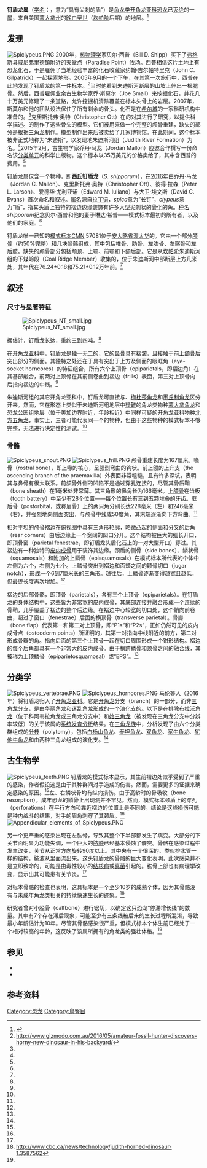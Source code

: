 {{Automatic Taxobox
| fossil_range = [[白垩纪|白垩纪]]晚期，<br />{{fossil_range|76.24|75.21}}
| image = Spiclypeus Vienna Natural History Museum.jpg
| image_upright = 1.1
| image_caption = 维也纳的钉盾龙颅骨模型
| taxon = Spiclypeus
| authority = Mallon ''et al.'', 2016
| type_species = '''西氏钉盾龙<br>''Spiclypeus shipporum'''''
| type_species_authority = Mallon ''et al.'', 2016
}}

'''钉盾龙属'''（[[学名|学名]]：{{lang|la|''Spiclypeus''}}，意为“具有尖刺的盾”）是[[角龙类|角龙类]][[开角龙亚科|开角龙亚科]][[恐龙|恐龙]]已[[灭绝|灭绝]]的一[[属|属]]，来自美国[[蒙大拿州|蒙大拿州]]的[[白垩纪|晚白垩世]]（[[坎帕阶|坎帕阶]]后期）的{{link-en|朱迪斯河组|Judith River Formation}}地层。<ref name=Spiclypeus>{{cite journal |authors=Jordan C. Mallon, Christopher J. Ott, Peter L. Larson, Edward M. Iuliano and David C. Evans |year=2016 |title=''Spiclypeus shipporum'' gen. et sp. nov., a Boldly Audacious New Chasmosaurine Ceratopsid (Dinosauria: Ornithischia) from the Judith River Formation (Upper Cretaceous: Campanian) of Montana, USA |journal=PLoS ONE |volume=11 |issue=5 |pages=e0154218 |doi=10.1371/journal.pone.0154218 |pmid=27191389 |pmc=4871577}}</ref>

==发现==
[[File:Spiclypeus.PNG|thumb]]
2000年，[[核物理学|核物理学]]家贝尔·西普（Bill D. Shipp）买下了[[弗格斯县|弗格斯县]][[威尼弗里德_(蒙大拿州)|威尼弗里德镇]]附近的天堂点（Paradise Point）牧场。西普相信这片土地上有恐龙化石，于是雇佣了当地经验丰富的化石收藏家约翰·吉尔帕特里克（John C. Gilpatrick）一起探索地形。2005年9月的一个下午，在其第一次旅行中，西普在此地发现了钉盾龙的第一件标本。<ref name="A">http://www.gizmodo.com.au/2016/05/amateur-fossil-hunter-discovers-horny-new-dinosaur-in-his-backyard/</ref>当时他看到朱迪斯河断层的山坡上伸出一根腿骨。然后，西普雇佣业余古生物学家乔·斯莫尔（Joe Small）来挖掘化石，并花几十万美元修建了一条道路，允许挖掘机清除覆盖在标本头骨上的岩层。2007年，斯莫尔和他的团队设法保住了所有剩余的骨头。化石是在[[希尔城_(南达科他州)|希尔城]]的一家科研机构{{link-en|White River Preparium}}中准备的。<ref name=Spiclypeus/>克里斯托弗·奥特（Christopher Ott）在{{link-en|默纳沙|Menasha}}的{{link-en|维斯地球科学博物馆|Weis Earth Science Museum}}对其进行了研究，以提供科学描述。{{link-en|黑丘研究所|Black Hills Institute}}的{{link-en|彼得·拉森|Peter Larson}}制作了这些骨头的模型。它们被用来做一个完整的颅骨重建，缺失的部分是根据[[三角龙|三角龙]]制作。模型制作出来后被卖给了几家博物馆。在此期间，这个标本被非正式地称为“朱迪斯”，以发现地朱迪斯河组（Judith River Formation）为名。<ref name="A"/>2015年2月，古生物学家乔丹·马龙（Jordan Mallon）应邀合作撰写一份命名该[[分类单元|分类单元]]的科学出版物。这个标本以35万美元的价格卖给了{{link-en|加拿大自然博物馆|Canadian Museum of Nature}}，其中含西普的费用。<ref name="B"/>

钉盾龙属仅含一个物种，即'''西氏钉盾龙'''（''S. shipporum''），在[[2016年|2016年]]由乔丹·马龙（Jordan C. Mallon）、克里斯托弗·奥特（Christopher Ott）、彼得·拉森（Peter L. Larson）、爱德华·尤利亚诺（Edward M. Iuliano）与大卫·埃文斯（David C. Evans）首次命名和叙述。[[属|属名]]源自[[拉丁语|拉丁语]]，''spica''意为“长钉”，''clypeus''意为“盾”，指其头盾上独特的褶边边缘装饰有许多大型尖刺状的[[成骨作用|骨化]]的角。[[种名|种名]]''shipporum''纪念贝尔·西普和他的妻子琳达·希普――模式标本最初的所有者，以及他们的家庭。<ref name=Spiclypeus/>

钉盾龙唯一已知的[[模式标本|模式标本]]CMN 57081位于[[安大略省|安大略省]][[渥太华|渥太华]]的{{link-en|加拿大自然博物馆|Canadian Museum of Nature}}。它由一个部分[[颅骨|颅骨]]（约50%完整）和几块{{link-en|颅后|postcranium}}骨骼组成，其中包括椎骨、肋骨、左肱骨、左髂骨和左后肢。缺失的颅骨部分包括颅顶、上颚、前颚和下颌后部。它是从[[坎帕阶|坎帕阶]]朱迪斯河组的下煤岭段（Coal Ridge Member）收集的，位于朱迪斯河中部断层上方几米处，其年代在76.24±0.18和75.21±0.12万年前。<ref name=Spiclypeus/>

==叙述==
=== 尺寸与显著特征 ===
[[File:Spiclypeus_NT_small.jpg|left]]

据估计，钉盾龙长达{{convert|4.5|-|6|m}}，重约三到四吨。<ref name="B"/>

在[[开角龙亚科|开角龙亚科]]中，钉盾龙是独一无二的，它的[[鼻骨|鼻骨]]具有褶皱，且接触于前[[上颌骨|上颌骨]]后突出部分的侧面。其独特之处还在于具有突出于上方及侧面的眼眶角（eye-socket horncores）的特征组合，所有六个上顶骨（epiparietals，即褶边角）在其基部融合，前两对上顶骨在其前侧卷曲到褶边（frills）表面，第三对上顶骨向后指向褶边的中线。<ref name=Spiclypeus/>

朱迪斯河组的其它开角龙亚科中，钉盾龙可直接与{{link-en|朱迪斯角龙|Judiceratops}}、[[梅杜莎角龙|梅杜莎角龙]]和[[墨丘利角龙|墨丘利角龙]]区分开来。然而，它在形态上类似于朱迪斯河组地层中[[疑难名|疑難]]的角龙类物种[[角龙属|蒙大拿角龙]]和[[恐龙公园组|恐龙公园组]]地层（位于[[美加边界|美加边界]]附近，年龄相近）中同样可疑的开角龙亚科物种[[五角龙|北方五角龙]]，事实上，三者可能代表同一个的物种，但由于这些物种的模式标本不够完整，无法进行决定性的测试。<ref name=Spiclypeus/>

===骨骼===
[[File:Spiclypeus_snout.PNG|thumb]]
[[File:Spiclypeus_frill.PNG|thumb]] 
颅骨重建长度为167厘米。喙骨（rostral bone），即上喙的核心，呈强烈弯曲的钩状。前上颌的上升支（the ascending branch of the praemaxilla）外表面非常粗糙，且有许多深坑，表明其与鼻骨有很大联系。前颌骨外侧的凹陷不是通过穿孔连接的，尽管其骨质鞘（bone sheath）在1毫米处非常薄。其三角形的鼻角长为166毫米。[[上颌骨|上颌骨]]在齿板（tooth battery）中至少有28个位置――每个位置长有三到五颗堆叠的牙齿。眶后骨（postorbital，或称眉骨）上的两只角分别长达228毫米（左）和246毫米（右），并强烈地向侧面突出，与颅骨中线成50度角，其末端逐渐向下方弯曲。<ref name=Spiclypeus/>

相对平坦的颅骨褶边在俯视图中具有三角形轮廓，略微凸起的侧面和分叉的后角（rear corners）由后边缘上一个宽阔的凹口分开。这个结构被巨大的细长开口，即顶骨窗（parietal fenestrae，即钉盾龙头盾化石上的一对大型开口）穿过。其褶边有一种独特的[[皮内成骨|皮内成骨]]用于装饰其边缘。颈盾的侧骨（side bones）、鳞状骨（squamosals）和附加的上鳞骨（episquamosals）在模式标本所代表的个体中左侧为六个，右侧为七个。上鳞骨突出到褶边和面颊之间的颧骨切口（jugar notch），形成一个6到7厘米长的三角形。越往后，上鳞骨逐渐变得越宽且越低，但最终长度再次增加。<ref name=Spiclypeus/>

褶边的后部骨骼，即顶骨（parietals），各有三个上顶骨（epiparietals）。在钉盾龙的身体结构中，这些皆为非常宽的皮内成骨，其底部连接并融合形成一个连续的骨鞘，几乎覆盖了褶边的整个后边缘。在褶边中心较宽的切口处，这个鞘向前卷曲，超过了窗口（fenestrae）后面的横顶骨（transverse parietal）。骨瓣（bone flap）代表第一和第二对上顶骨，即“P1s”和“P2s”，正如仍然可见的皮内成骨点（osteoderm points）所证明的，其第一对指向中线附近的前方，第二对形成骨瓣的角。指向后面的第三个上顶骨一起在切口周围形成一个钳形结构。褶边的每个后角都具有一个非常大的皮内成骨。由于横跨鳞骨和顶骨之间的融合线，其被称为上顶鳞骨（epiparietosquamosal）或“EPS”。<ref name=Spiclypeus/>

==分类学==
[[File:Spiclypeus_vertebrae.PNG|thumb]]
[[File:Spiclypeus_horncores.PNG|thumb]] 
马伦等人（2016年）将钉盾龙归入了[[开角龙亚科|开角龙亚科]]。它是[[开角龙|开角龙]]分支（branch）的一部分，而非[[三角龙|三角龙]]分支，是由[[华丽角龙|华丽角龙]]和[[迷乱角龙|迷乱角龙]]形成的一个[[演化支|演化支]]的{{link-en|姊妹物种|sister species}}。以下是在排除[[布拉沃角龙|布拉沃角龙]]（位于科阿韦拉角龙或三角龙分支中）和[[始三角龙|始三角龙]]（被发现在三角龙分支中分辨率较低）的关于该属的[[系统发育分析|系统发育分析]]结果。在[[三角龙族|三角龙族]]中，分析发现了由六个分类群组成的[[分支|分枝]]（polytomy），包括[[白杨山角龙|白杨山角龙]]、[[泰坦角龙|泰坦角龙]]、[[双角龙|双角龙]]、[[宽牛角龙|宽牛角龙]]、[[犹他牛角龙|犹他牛角龙]]和由两种三角龙组成的演化支。<ref name=Spiclypeus/>

{{clade| style=font-size:85%;line-height:85%
|label1=[[角龙科|角龙科]] Ceratopsidae 
|1={{clade
   |1=[[尖角龙亚科|尖角龙亚科]] Centrosaurinae
   |label2= [[开角龙亚科|开角龙亚科]] Chasmosaurinae 
   |2={{Clade
      |1={{Clade
         |2=[[科阿韦拉角龙|大角科阿拉韦角龙]] ''Coahuilaceratops magnacuerna''
         |1={{Clade
            |1={{clade
               |1=[[犹他角龙|葛氏犹他角龙]] ''Utahceratops gettyi''
               |2={{clade
                  |1=[[五角龙|斯氏五角龙]] ''Pentaceratops sternbergii''
                  |2={{clade
                     |1='''西氏钉盾龙 ''Spiclypeus shipporum'''''
                     |2={{clade
                        |1=[[华丽角龙|里氏华丽角龙]] ''Kosmoceratops richardsoni''
                        |2=[[迷乱角龙|尔文迷乱角龙]] ''Vagaceratops irvinensis''}} }} }} }}
            |2={{clade
               |1=[[阿古哈角龙|马里斯科尔阿古哈角龙]] ''Agujaceratops mariscalensis''
               |2={{clade
                  |1=[[魅惑角龙|自豪魅惑角龙]] ''Mojoceratops perifania''
                  |2={{clade
                     |1=[[开角龙|贝氏开角龙]] ''Chasmosaurus belli''
                     |2=[[开角龙|罗氏开角龙]] ''Chasmosaurus russelli''}} }} }} }} }}
      |2={{Clade
         |1=[[准角龙|华丽准角龙]] ''Anchiceratops ornatus''
         |2=[[皇家角龙属|皮氏皇家角龙]] ''Regaliceratops peterhewsi''
         |3={{clade
            |1=[[无鼻角龙属|小脸无鼻角龙]] ''Arrhinoceratops brachyops''
            |2=[[三角龙族|三角龙族]]}} }} }} }} }}

==古生物学== 
[[File:Spiclypeus_teeth.PNG|thumb]] 
钉盾龙的模式标本显示，其生前褶边处似乎受到了严重的感染，作者假设这是由于其种群间对手造成的伤害。然而，需要更多的证据来确定感染的原因。<ref name="B"/>左、右鳞状骨均有纵向损伤。由于高龄时的骨吸收（bone resorption），成年恐龙的鳞骨上出现洞并不罕见。然而，模式标本颈盾上的穿孔（perforations）在平行方向和靠近褶边的位置上是不同的。结论是这些损伤可能是种内战斗的结果，对手的眉角刺穿了其颈盾。<ref name=Spiclypeus/>
[[File:Appendicular_elements_of_Spiclypeus.PNG|thumb]] 

另一个更严重的感染出现在左肱骨，导致其整个下半部都发生了病变。大部分的下关节面明显为功能失调，一个巨大的[[脓肿|脓肿]]已经基本侵蚀了髁突。骨骼在感染过程中发生改变，关节从正常方向旋转90度以上。其中央有一个很深的、类似排水管一样的结构，脓液从里面流出来。这头钉盾龙的骨骼的巨大变化表明，此次感染并不是立即致命的，可能是由毒性较小的[[结核病|结核病]]或[[真菌|真菌]]引起的。肱骨上部也有病理学改变，显示出其可能患有关节炎。<ref name=Spiclypeus/>

对标本骨骼的检查也表明，这具标本是一个至少10岁的成熟个体，因为其骨骼没有与未成年角龙类相关的持续快速生长的迹象。<ref name="B">http://www.cbc.ca/news/technology/judith-horned-dinosaur-1.3587562</ref>

研究者曾对小胫骨（calfbone）进行锯切，以确定这只恐龙“停滞增长线”的数量。其中有7个存在滞后现象，可能至少有三条线被后来的生长过程所混淆，导致最小年龄估计为10年。尽管其骨骼感染很严重，但模式标本个体生前已经处于一个相对较高的年龄，这反映了该属所拥有的角龙类的强壮体格。<ref name=Spiclypeus/>

==参见==
* {{link-en|角龙类研究历史|Timeline of ceratopsian research}}
*{{link-en|2016年古生物学发现|2016 in paleontology}}

==参考资料==
{{Reflist}}
{{Portal|古生物}}

{{Marginocephalia|T.}}
{{Taxonbar|from=Q24091046}}

[[Category:恐龙|Category:恐龙]]
[[Category:鳥臀目|Category:鳥臀目]]